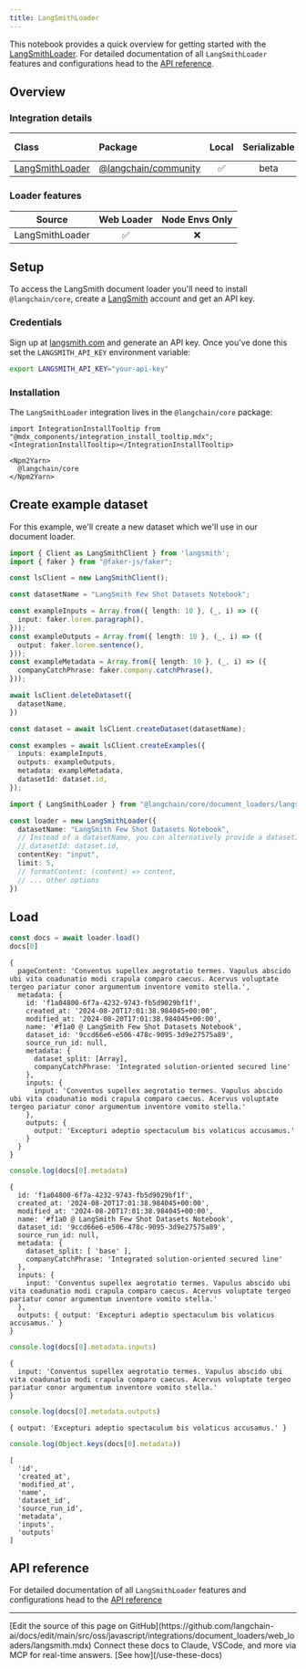 ```yaml
---
title: LangSmithLoader
---
```



This notebook provides a quick overview for getting started with the [LangSmithLoader](/oss/javascript/integrations/document_loaders/). For detailed documentation of all `LangSmithLoader` features and configurations head to the [API reference](https://api.js.langchain.com/classes/_langchain_core.document_loaders_langsmith.LangSmithLoader.html).

## Overview

### Integration details

| Class | Package | Local | Serializable | [PY support](https://python.langchain.com/docs/integrations/document_loaders/langsmith)|
| :--- | :--- | :---: | :---: |  :---: |
| [LangSmithLoader](https://api.js.langchain.com/classes/_langchain_core.document_loaders_langsmith.LangSmithLoader.html) | [@langchain/community](https://api.js.langchain.com/classes/_langchain_core.html) | ✅ | beta | ✅ |

### Loader features

| Source | Web Loader | Node Envs Only
| :---: | :---: | :---: |
| LangSmithLoader | ✅ | ❌ |

## Setup

To access the LangSmith document loader you'll need to install `@langchain/core`, create a [LangSmith](https://langsmith.com/) account and get an API key.

### Credentials

Sign up at [langsmith.com](https://langsmith.com) and generate an API key. Once you've done this set the `LANGSMITH_API_KEY` environment variable:

```bash
export LANGSMITH_API_KEY="your-api-key"
```

### Installation

The `LangSmithLoader` integration lives in the `@langchain/core` package:

```{=mdx}
import IntegrationInstallTooltip from "@mdx_components/integration_install_tooltip.mdx";
<IntegrationInstallTooltip></IntegrationInstallTooltip>

<Npm2Yarn>
  @langchain/core
</Npm2Yarn>

```

## Create example dataset

For this example, we'll create a new dataset which we'll use in our document loader.

```typescript
import { Client as LangSmithClient } from 'langsmith';
import { faker } from "@faker-js/faker";

const lsClient = new LangSmithClient();

const datasetName = "LangSmith Few Shot Datasets Notebook";

const exampleInputs = Array.from({ length: 10 }, (_, i) => ({
  input: faker.lorem.paragraph(),
}));
const exampleOutputs = Array.from({ length: 10 }, (_, i) => ({
  output: faker.lorem.sentence(),
}));
const exampleMetadata = Array.from({ length: 10 }, (_, i) => ({
  companyCatchPhrase: faker.company.catchPhrase(),
}));

await lsClient.deleteDataset({
  datasetName,
})

const dataset = await lsClient.createDataset(datasetName);

const examples = await lsClient.createExamples({
  inputs: exampleInputs,
  outputs: exampleOutputs,
  metadata: exampleMetadata,
  datasetId: dataset.id,
});
```

```typescript
import { LangSmithLoader } from "@langchain/core/document_loaders/langsmith"

const loader = new LangSmithLoader({
  datasetName: "LangSmith Few Shot Datasets Notebook",
  // Instead of a datasetName, you can alternatively provide a datasetId
  // datasetId: dataset.id,
  contentKey: "input",
  limit: 5,
  // formatContent: (content) => content,
  // ... other options
})
```

## Load

```typescript
const docs = await loader.load()
docs[0]
```

```output
{
  pageContent: 'Conventus supellex aegrotatio termes. Vapulus abscido ubi vita coadunatio modi crapula comparo caecus. Acervus voluptate tergeo pariatur conor argumentum inventore vomito stella.',
  metadata: {
    id: 'f1a04800-6f7a-4232-9743-fb5d9029bf1f',
    created_at: '2024-08-20T17:01:38.984045+00:00',
    modified_at: '2024-08-20T17:01:38.984045+00:00',
    name: '#f1a0 @ LangSmith Few Shot Datasets Notebook',
    dataset_id: '9ccd66e6-e506-478c-9095-3d9e27575a89',
    source_run_id: null,
    metadata: {
      dataset_split: [Array],
      companyCatchPhrase: 'Integrated solution-oriented secured line'
    },
    inputs: {
      input: 'Conventus supellex aegrotatio termes. Vapulus abscido ubi vita coadunatio modi crapula comparo caecus. Acervus voluptate tergeo pariatur conor argumentum inventore vomito stella.'
    },
    outputs: {
      output: 'Excepturi adeptio spectaculum bis volaticus accusamus.'
    }
  }
}
```

```typescript
console.log(docs[0].metadata)
```

```output
{
  id: 'f1a04800-6f7a-4232-9743-fb5d9029bf1f',
  created_at: '2024-08-20T17:01:38.984045+00:00',
  modified_at: '2024-08-20T17:01:38.984045+00:00',
  name: '#f1a0 @ LangSmith Few Shot Datasets Notebook',
  dataset_id: '9ccd66e6-e506-478c-9095-3d9e27575a89',
  source_run_id: null,
  metadata: {
    dataset_split: [ 'base' ],
    companyCatchPhrase: 'Integrated solution-oriented secured line'
  },
  inputs: {
    input: 'Conventus supellex aegrotatio termes. Vapulus abscido ubi vita coadunatio modi crapula comparo caecus. Acervus voluptate tergeo pariatur conor argumentum inventore vomito stella.'
  },
  outputs: { output: 'Excepturi adeptio spectaculum bis volaticus accusamus.' }
}
```

```typescript
console.log(docs[0].metadata.inputs)
```

```output
{
  input: 'Conventus supellex aegrotatio termes. Vapulus abscido ubi vita coadunatio modi crapula comparo caecus. Acervus voluptate tergeo pariatur conor argumentum inventore vomito stella.'
}
```

```typescript
console.log(docs[0].metadata.outputs)
```

```output
{ output: 'Excepturi adeptio spectaculum bis volaticus accusamus.' }
```

```typescript
console.log(Object.keys(docs[0].metadata))
```

```output
[
  'id',
  'created_at',
  'modified_at',
  'name',
  'dataset_id',
  'source_run_id',
  'metadata',
  'inputs',
  'outputs'
]
```

## API reference

For detailed documentation of all `LangSmithLoader` features and configurations head to the [API reference](https://api.js.langchain.com/classes/_langchain_core.document_loaders_langsmith.LangSmithLoader.html)

---

<Callout icon="pen-to-square" iconType="regular">
    [Edit the source of this page on GitHub](https://github.com/langchain-ai/docs/edit/main/src/oss/javascript/integrations/document_loaders/web_loaders/langsmith.mdx)
</Callout>
<Tip icon="terminal" iconType="regular">
    Connect these docs to Claude, VSCode, and more via MCP for    real-time answers. [See how](/use-these-docs)
</Tip>
